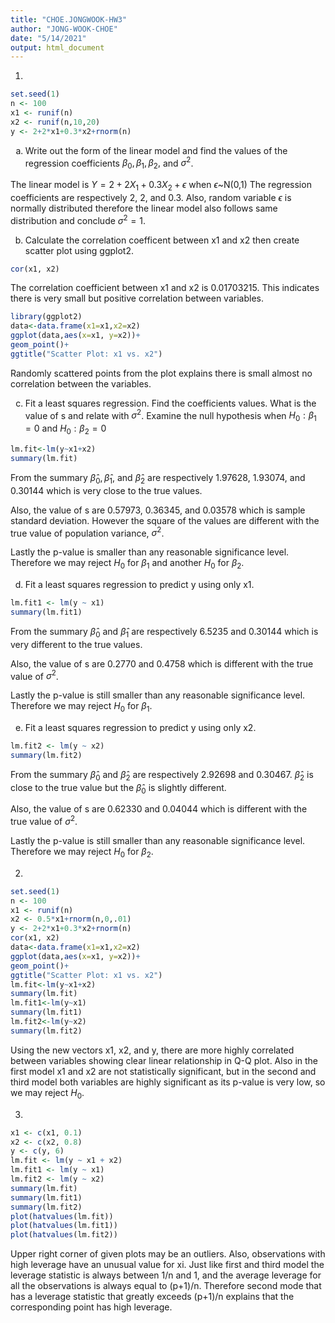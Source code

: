 ```yaml
---
title: "CHOE.JONGWOOK-HW3"
author: "JONG-WOOK-CHOE"
date: "5/14/2021"
output: html_document
---
```


1.

```r
set.seed(1)
n <- 100
x1 <- runif(n)
x2 <- runif(n,10,20)
y <- 2+2*x1+0.3*x2+rnorm(n)
```

(a) Write out the form of the linear model and find the values of the regression coefficients $\beta_0,\beta_1,\beta_2,$ and $\sigma^2$.
    
The linear model is $Y=2+2X_1+0.3X_2+\epsilon$ when $\epsilon$~N(0,1)
The regression coefficients are respectively 2, 2, and 0.3. Also, random variable $\epsilon$ is normally distributed therefore the linear model also follows same distribution and conclude $\sigma^2=1$.

(b) Calculate the correlation coefficent between x1 and x2 then create scatter plot using ggplot2.

```r
cor(x1, x2)
```

The correlation coefficient between x1 and x2 is 0.01703215. This indicates there is very small but positive correlation between variables.

```r
library(ggplot2)
data<-data.frame(x1=x1,x2=x2)
ggplot(data,aes(x=x1, y=x2))+
geom_point()+ 
ggtitle("Scatter Plot: x1 vs. x2")
```

Randomly scattered points from the plot explains there is small almost no correlation between the variables.

(c) Fit a least squares regression. Find the coefficients values. What is the value of s and relate with $\sigma^2$. Examine the null hypothesis when $H_0:\beta_1=0$ and $H_0:\beta_2=0$

```r
lm.fit<-lm(y~x1+x2)
summary(lm.fit)
```

From the summary $\hat\beta_0,\hat\beta_1,$ and $\hat\beta_2$ are respectively 1.97628, 1.93074, and 0.30144 which is very close to the true values. 

Also, the value of s are 0.57973, 0.36345, and 0.03578 which is sample standard deviation. However the square of the values are different with the true value of population variance, $\sigma^2$. 

Lastly the p-value is smaller than any reasonable significance level. Therefore we may reject $H_0$ for $\beta_1$ and another $H_0$ for $\beta_2$.

(d) Fit a least squares regression to predict y using only x1.

```r
lm.fit1 <- lm(y ~ x1)
summary(lm.fit1)
```

From the summary $\hat\beta_0$ and $\hat\beta_1$ are respectively 6.5235 and 0.30144 which is very different to the true values. 

Also, the value of s are 0.2770 and 0.4758 which is different with the true value of $\sigma^2$. 

Lastly the p-value is still smaller than any reasonable significance level. Therefore we may reject $H_0$ for $\beta_1$.

(e) Fit a least squares regression to predict y using only x2.

```r
lm.fit2 <- lm(y ~ x2)
summary(lm.fit2)
```

From the summary $\hat\beta_0$ and $\hat\beta_2$ are respectively 2.92698 and 0.30467. $\hat\beta_2$ is close to the true value but the $\hat\beta_0$ is slightly different. 

Also, the value of s are 0.62330 and 0.04044 which is different with the true value of $\sigma^2$. 

Lastly the p-value is still smaller than any reasonable significance level. Therefore we may reject $H_0$ for $\beta_2$.

2.

```r
set.seed(1)
n <- 100
x1 <- runif(n)
x2 <- 0.5*x1+rnorm(n,0,.01)
y <- 2+2*x1+0.3*x2+rnorm(n)
cor(x1, x2)
data<-data.frame(x1=x1,x2=x2)
ggplot(data,aes(x=x1, y=x2))+
geom_point()+ 
ggtitle("Scatter Plot: x1 vs. x2")
lm.fit<-lm(y~x1+x2)
summary(lm.fit)
lm.fit1<-lm(y~x1)
summary(lm.fit1)
lm.fit2<-lm(y~x2)
summary(lm.fit2)
```

Using the new vectors x1, x2, and y, there are more highly correlated between variables showing clear linear relationship in Q-Q plot. Also in the first model x1 and x2 are not statistically significant, but in the second and third model both variables are highly significant as its p-value is very low, so we may reject $H_0$.

3.

```r
x1 <- c(x1, 0.1)
x2 <- c(x2, 0.8)
y <- c(y, 6)
lm.fit <- lm(y ~ x1 + x2)
lm.fit1 <- lm(y ~ x1)
lm.fit2 <- lm(y ~ x2)
summary(lm.fit)
summary(lm.fit1)
summary(lm.fit2)
plot(hatvalues(lm.fit))
plot(hatvalues(lm.fit1))
plot(hatvalues(lm.fit2))
```

Upper right corner of given plots may be an outliers. Also, observations with high leverage have an unusual value for xi. Just like first and third model the leverage statistic is always between 1/n and 1, and the average leverage for all the observations is always equal to (p+1)/n. Therefore second mode that has a leverage statistic that greatly exceeds (p+1)/n explains that the corresponding point has high leverage. 